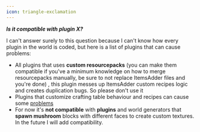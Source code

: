 ```yaml
---
icon: triangle-exclamation
---
```


_**Is it compatible with plugin X?**_

I can't answer surely to this question because I can't know how every plugin in the world is coded, but here is a list of plugins that can cause problems:

* All plugins that uses **custom resourcepacks** (you can make them compatible if you've a minimum knowledge on how to merge resourcepacks manually, be sure to not replace ItemsAdder files and you're done)
<Card title="CraftEnhance" icon="download" href="https://www.spigotmc.org/resources/custom-recipes-and-crafting-craftenhance.65058/" horizontal></Card>, this plugin messes up ItemsAdder custom recipes logic and creates duplication bugs. So please don't use it
* Plugins that customize crafting table behaviour and recipes
<Card title="LootChest " icon="download" href="https://www.spigotmc.org/resources/lootchest.61564/" horizontal></Card>can cause some [problems](https://github.com/LoneDev6/ItemsAdder/issues/15#issuecomment-512990849)
* For now it's **not compatible** with **plugins** and world generators that **spawn mushroom** blocks with different faces to create custom textures. In the future I will add compatibility.
